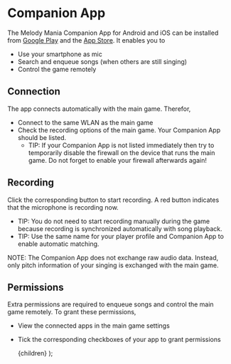 
# Companion App
The Melody Mania Companion App for Android and iOS can be installed from [Google Play](https://play.google.com/store/apps/details?id=com.melodymania.MelodyManiaCompanion) and the [App Store](https://apps.apple.com/us/app/melody-mania-companion/id6476068878).
It enables you to
- Use your smartphone as mic
- Search and enqueue songs (when others are still singing)
- Control the game remotely

## Connection
The app connects automatically with the main game. Therefor,
- Connect to the same WLAN as the main game
- Check the recording options of the main game. Your Companion App should be listed.
    - TIP: If your Companion App is not listed immediately then try to temporarily disable the firewall on the device that runs the main game. Do not forget to enable your firewall afterwards again!

## Recording
Click the corresponding button to start recording. A red button indicates that the microphone is recording now.

- TIP: You do not need to start recording manually during the game because recording is synchronized automatically with song playback.
- TIP: Use the same name for your player profile and Companion App to enable automatic matching.

NOTE: The Companion App does not exchange raw audio data. Instead, only pitch information of your singing is exchanged with the main game.

## Permissions
Extra permissions are required to enqueue songs and control the main game remotely. To grant these permissions,
- View the connected apps in the main game settings
- Tick the corresponding checkboxes of your app to grant permissions

    <MdxLayoutComponent>{children}</MdxLayoutComponent>
);
